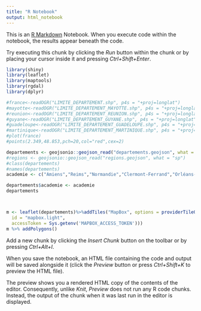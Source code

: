 ```yaml
---
title: "R Notebook"
output: html_notebook
---
```


This is an [R Markdown](http://rmarkdown.rstudio.com) Notebook. When you execute code within the notebook, the results appear beneath the code. 

Try executing this chunk by clicking the *Run* button within the chunk or by placing your cursor inside it and pressing *Ctrl+Shift+Enter*. 

```r
library(shiny)
library(leaflet)
library(maptools)
library(rgdal)
library(dplyr)

#france<-readOGR("LIMITE_DEPARTEMENT.shp", p4s = "+proj=longlat")
#mayotte<-readOGR("LIMITE_DEPARTEMENT_MAYOTTE.shp", p4s = "+proj=longlat")
#reunion<-readOGR("LIMITE_DEPARTEMENT_REUNION.shp", p4s = "+proj=longlat")
#guyane<-readOGR("LIMITE_DEPARTEMENT_GUYANE.shp", p4s = "+proj=longlat")
#guadeloupe<-readOGR("LIMITE_DEPARTEMENT_GUADELOUPE.shp", p4s = "+proj=longlat")
#martinique<-readOGR("LIMITE_DEPARTEMENT_MARTINIQUE.shp", p4s = "+proj=longlat")
#plot(france)
#points(2.349,48.853,pch=20,col="red",cex=2)

departements <- geojsonio::geojson_read("departements.geojson", what = "sp")
#regions <- geojsonio::geojson_read("regions.geojson", what = "sp")
#class(departements)
#names(departements)
academie <- c("Amiens","Reims","Normandie","Clermont-Ferrand","Orléans-Tours","Rennes","Besançon","Bordeaux","Lyon","Orléans-Tours","Bordeaux","Nancy-Metz","Normandie","Lille","Clermont-Ferrand","Strasbourg","Strasbourg","Normandie","Dijon","Créteil","Aix-Marseille","Aix-Marseille","Grenoble","Reims","Toulouse","Poitiers","Limoges","Bordeaux","Normandie","Orléans-Tours","Montpellier","Dijon","Amiens","Bordeaux","Lyon","Dijon","Paris","Versailles","Toulouse","Toulouse","Nice","Nantes","Limoges","Nancy-Metz","Versailles","Clermont-Ferrand","Nice","Montpellier","Corse","Rennes","Limoges","Besançon","Rennes","Montpellier","Bordeaux","Orléans-Tours","Grenoble","Reims","Reims","Nancy-Metz","Toulouse","Montpellier","Grenoble","Grenoble","Créteil","Aix-Marseille","Poitiers","Créteil","Lyon","Toulouse","Aix-Marseille","Poitiers","Orléans-Tours","Corse","Dijon","Grenoble","Toulouse","Toulouse","Montpellier","Clermont-Ferrand","Nantes","Toulouse","Nantes","Normandie","Rennes","Lille","Besançon","Nantes","Amiens","Versailles","Versailles","Orléans-Tours","Nantes","Nancy-Metz","Poitiers","Besançon")

departements$academie <- academie
departements



m <- leaflet(departements)%>%addTiles("MapBox", options = providerTileOptions(
  id = "mapbox.light",
  accessToken = Sys.getenv('MAPBOX_ACCESS_TOKEN')))
m %>% addPolygons()
```

Add a new chunk by clicking the *Insert Chunk* button on the toolbar or by pressing *Ctrl+Alt+I*.

When you save the notebook, an HTML file containing the code and output will be saved alongside it (click the *Preview* button or press *Ctrl+Shift+K* to preview the HTML file).

The preview shows you a rendered HTML copy of the contents of the editor. Consequently, unlike *Knit*, *Preview* does not run any R code chunks. Instead, the output of the chunk when it was last run in the editor is displayed.
